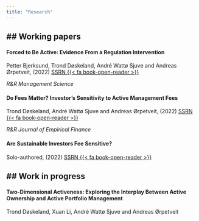 ```yaml
---
title: "Research"
---
```


## Working papers
---

#### Forced to Be Active: Evidence From a Regulation Intervention 
Petter Bjerksund, Trond Døskeland, André Wattø Sjuve and Andreas Ørpetveit, (2022) [SSRN {{< fa book-open-reader >}}](https://papers.ssrn.com/sol3/papers.cfm?abstract_id=3635718)

*R&R Management Science*

#### Do Fees Matter? Investor's Sensitivity to Active Management Fees 
Trond Døskeland, André Wattø Sjuve and Andreas Ørpetveit, (2022) [SSRN {{< fa book-open-reader >}}](https://papers.ssrn.com/sol3/papers.cfm?abstract_id=3857628)

*R&R Journal of Empirical Finance*

#### Are Sustainable Investors Fee Sensitive? 
Solo-authored, (2022) [SSRN {{< fa book-open-reader >}}](https://papers.ssrn.com/sol3/papers.cfm?abstract_id=4187059)

## Work in progress
---

#### Two-Dimensional Activeness: Exploring the Interplay Between Active Ownership and Active Portfolio Management
Trond Døskeland, Xuan Li, André Wattø Sjuve and Andreas Ørpetveit



